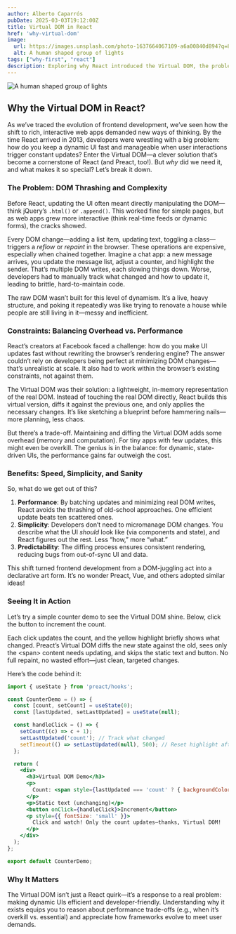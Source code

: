 ```yaml
---
author: Alberto Caparrós
pubDate: 2025-03-03T19:12:00Z
title: Virtual DOM in React
href: 'why-virtual-dom'
image:
  url: https://images.unsplash.com/photo-1637664067109-a6a00840d894?q=80&w=350
  alt: A human shaped group of lights
tags: ["why-first", "react"]
description: Exploring why React introduced the Virtual DOM, the problems it solves, and how it shapes modern frontend development.
---
```


![A human shaped group of lights](https://images.unsplash.com/photo-1637664067109-a6a00840d894?q=80&w=350)
## Why the Virtual DOM in React?

As we’ve traced the evolution of frontend development, we’ve seen how the shift to rich, interactive web apps demanded new ways of thinking. By the time React arrived in 2013, developers were wrestling with a big problem: how do you keep a dynamic UI fast and manageable when user interactions trigger constant updates? Enter the Virtual DOM—a clever solution that’s become a cornerstone of React (and Preact, too!). But *why* did we need it, and what makes it so special? Let’s break it down.

### The Problem: DOM Thrashing and Complexity

Before React, updating the UI often meant directly manipulating the DOM—think jQuery’s `.html()` or `.append()`. This worked fine for simple pages, but as web apps grew more interactive (think real-time feeds or dynamic forms), the cracks showed.

Every DOM change—adding a list item, updating text, toggling a class—triggers a *reflow* or *repaint* in the browser. These operations are expensive, especially when chained together. Imagine a chat app: a new message arrives, you update the message list, adjust a counter, and highlight the sender. That’s multiple DOM writes, each slowing things down. Worse, developers had to manually track what changed and how to update it, leading to brittle, hard-to-maintain code.

The raw DOM wasn’t built for this level of dynamism. It’s a live, heavy structure, and poking it repeatedly was like trying to renovate a house while people are still living in it—messy and inefficient.

### Constraints: Balancing Overhead vs. Performance

React’s creators at Facebook faced a challenge: how do you make UI updates fast without rewriting the browser’s rendering engine? The answer couldn’t rely on developers being perfect at minimizing DOM changes—that’s unrealistic at scale. It also had to work within the browser’s existing constraints, not against them.

The Virtual DOM was their solution: a lightweight, in-memory representation of the real DOM. Instead of touching the real DOM directly, React builds this virtual version, diffs it against the previous one, and only applies the necessary changes. It’s like sketching a blueprint before hammering nails—more planning, less chaos.

But there’s a trade-off. Maintaining and diffing the Virtual DOM adds some overhead (memory and computation). For tiny apps with few updates, this might even be overkill. The genius is in the balance: for dynamic, state-driven UIs, the performance gains far outweigh the cost.

### Benefits: Speed, Simplicity, and Sanity

So, what do we get out of this?

1. **Performance**: By batching updates and minimizing real DOM writes, React avoids the thrashing of old-school approaches. One efficient update beats ten scattered ones.
2. **Simplicity**: Developers don’t need to micromanage DOM changes. You describe what the UI *should* look like (via components and state), and React figures out the rest. Less “how,” more “what.”
3. **Predictability**: The diffing process ensures consistent rendering, reducing bugs from out-of-sync UI and data.

This shift turned frontend development from a DOM-juggling act into a declarative art form. It’s no wonder Preact, Vue, and others adopted similar ideas!

### Seeing It in Action

Let’s try a simple counter demo to see the Virtual DOM shine. Below, click the button to increment the count.


<CounterDemo client:only="preact" />

Each click updates the count, and the yellow highlight briefly shows what changed. Preact’s Virtual DOM diffs the new state against the old, sees only the &lt;span&gt; content needs updating, and skips the static text and button. No full repaint, no wasted effort—just clean, targeted changes.

Here’s the code behind it:

```jsx
import { useState } from 'preact/hooks';

const CounterDemo = () => {
  const [count, setCount] = useState(0);
  const [lastUpdated, setLastUpdated] = useState(null);

  const handleClick = () => {
    setCount((c) => c + 1);
    setLastUpdated('count'); // Track what changed
    setTimeout(() => setLastUpdated(null), 500); // Reset highlight after 500ms
  };

  return (
    <div>
      <h3>Virtual DOM Demo</h3>
      <p>
        Count: <span style={lastUpdated === 'count' ? { backgroundColor: 'yellow' } : {}}>{count}</span>
      </p>
      <p>Static text (unchanging)</p>
      <button onClick={handleClick}>Increment</button>
      <p style={{ fontSize: 'small' }}>
        Click and watch! Only the count updates—thanks, Virtual DOM!
      </p>
    </div>
  );
};

export default CounterDemo;
```

### Why It Matters
The Virtual DOM isn’t just a React quirk—it’s a response to a real problem: making dynamic UIs efficient and developer-friendly. Understanding why it exists equips you to reason about performance trade-offs (e.g., when it’s overkill vs. essential) and appreciate how frameworks evolve to meet user demands.